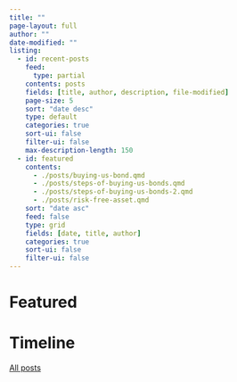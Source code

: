 ```yaml
---
title: ""
page-layout: full
author: ""
date-modified: ""
listing:
  - id: recent-posts
    feed:
      type: partial
    contents: posts
    fields: [title, author, description, file-modified]
    page-size: 5
    sort: "date desc"
    type: default
    categories: true
    sort-ui: false
    filter-ui: false
    max-description-length: 150
  - id: featured
    contents: 
      - ./posts/buying-us-bond.qmd
      - ./posts/steps-of-buying-us-bonds.qmd
      - ./posts/steps-of-buying-us-bonds-2.qmd
      - ./posts/risk-free-asset.qmd
    sort: "date asc"
    feed: false
    type: grid
    fields: [date, title, author]
    categories: true
    sort-ui: false
    filter-ui: false
---
```


# Featured

:::{#featured}
:::

# Timeline

:::{#recent-posts}
:::


[All posts](./time-machine.qmd)
